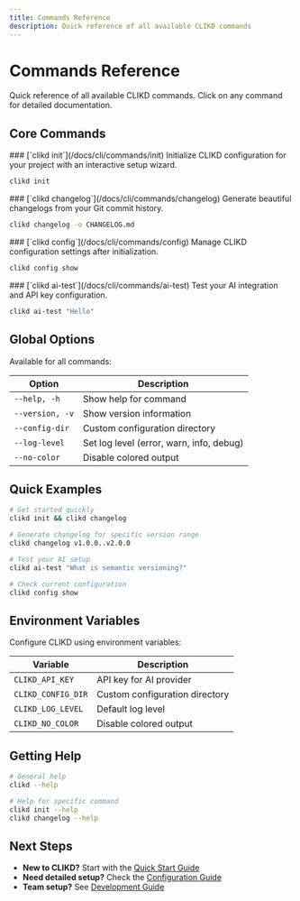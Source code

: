 ```yaml
---
title: Commands Reference
description: Quick reference of all available CLIKD commands
---
```


# Commands Reference

Quick reference of all available CLIKD commands. Click on any command for detailed documentation.

## Core Commands

<div className="grid grid-cols-1 md:grid-cols-2 gap-4 mt-6">

<div className="border rounded-lg p-4">
### [`clikd init`](/docs/cli/commands/init)
Initialize CLIKD configuration for your project with an interactive setup wizard.

```bash
clikd init
```
</div>

<div className="border rounded-lg p-4">
### [`clikd changelog`](/docs/cli/commands/changelog)
Generate beautiful changelogs from your Git commit history.

```bash
clikd changelog -o CHANGELOG.md
```
</div>

<div className="border rounded-lg p-4">
### [`clikd config`](/docs/cli/commands/config)
Manage CLIKD configuration settings after initialization.

```bash
clikd config show
```
</div>

<div className="border rounded-lg p-4">
### [`clikd ai-test`](/docs/cli/commands/ai-test)
Test your AI integration and API key configuration.

```bash
clikd ai-test "Hello"
```
</div>

</div>

## Global Options

Available for all commands:

| Option | Description |
|--------|-------------|
| `--help, -h` | Show help for command |
| `--version, -v` | Show version information |
| `--config-dir` | Custom configuration directory |
| `--log-level` | Set log level (error, warn, info, debug) |
| `--no-color` | Disable colored output |

## Quick Examples

```bash
# Get started quickly
clikd init && clikd changelog

# Generate changelog for specific version range
clikd changelog v1.0.0..v2.0.0

# Test your AI setup
clikd ai-test "What is semantic versioning?"

# Check current configuration
clikd config show
```

## Environment Variables

Configure CLIKD using environment variables:

| Variable | Description |
|----------|-------------|
| `CLIKD_API_KEY` | API key for AI provider |
| `CLIKD_CONFIG_DIR` | Custom configuration directory |
| `CLIKD_LOG_LEVEL` | Default log level |
| `CLIKD_NO_COLOR` | Disable colored output |

## Getting Help

```bash
# General help
clikd --help

# Help for specific command
clikd init --help
clikd changelog --help
```

## Next Steps

- **New to CLIKD?** Start with the [Quick Start Guide](/docs/cli/quick-start)
- **Need detailed setup?** Check the [Configuration Guide](/docs/cli/configuration)
- **Team setup?** See [Development Guide](/docs/cli/development) 
